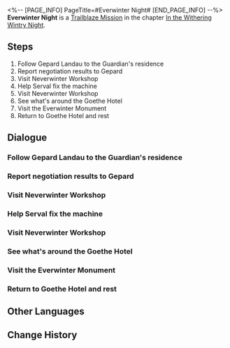 <%-- [PAGE_INFO]
PageTitle=#Everwinter Night#
[END_PAGE_INFO] --%>
{{Stub|Dialogue, characters, and location(s)}}
{{Mission Infobox
|id            = 1010201
|title         = 
|image         = Mission Everwinter Night.png
|type          = Trailblaze
|event_name    = 
|chapter       = In the Withering Wintry Night
|requirements  = [[Trailblaze Mission]] ''[[Travelers on a Winter Night]]'' completed
|summary       = From the Silvermane Guards, you have learned that the city named Belobog stands as the sole settlement in Jarilo-VI, serving as humanity's last bastion.
The Trailblazers meet the Supreme Guardian of Belobog, but their meeting takes an unexpected turn with an act of betrayal...
|characters    = <!--characters that appear in this mission-->
|startLocation = <!--location as it intially appears on the mission screen-->
|world         = <!--i.e. Penacony-->
|area          = <!--i.e. A Child's Dream-->
|prev          = 
|next          = Everwinter Night
|exp           = 
|credits       = 
|stellarJade   = 
|other         = 
}}
'''Everwinter Night''' is a [[Trailblaze Mission]] in the chapter [[In the Withering Wintry Night]].

==Steps==
# Follow Gepard Landau to the Guardian's residence
# Report negotiation results to Gepard
# Visit Neverwinter Workshop
# Help Serval fix the machine
# Visit Neverwinter Workshop
# See what's around the Goethe Hotel
# Visit the Everwinter Monument
# Return to Goethe Hotel and rest

<!--
==Gameplay Notes==

--><!--
==Trial Character==

-->
==Dialogue==
{{Stub Dialogue}}
===Follow Gepard Landau to the Guardian's residence===
{{Mission Description|type=trailblaze|location=<!--to be added-->|The bad news is that your buddy Sampo has abandoned you and left you to deal with Gepard Landau, the Silvermane Guard Captain, alone. The good news, however, is that the imposing soldier is actually quite flexible.<br />You successfully persuade Gepard by making him believe that you are from a world beyond the sky. He promises to escort you to the Supreme Guardian at Belobog.<br />Everything looked perfect... There's no reason for doubt, all you have to do is follow the Silvermane Guards.}}
{{Dialogue Start}}
:{{tx}}
{{Dialogue End}}

===Report negotiation results to Gepard===
{{Mission Description|type=trailblaze|location=<!--to be added-->|update|The Supreme Guardian of Belobog is elegant and majestic. She speaks with precision and reveals nothing more than what is needed. You're not good at dealing with people like her.<br />Good thing the Guardian sees you as honored guests and has even arranged for your stay at a high-end hotel... You've decided: This is enough reason to fully place your trust in her.<br />All in all, the results of the negotiation were optimistic &mdash; but are they enough to put a smile on the stern Captain's face?}}
{{Dialogue Start}}
:{{tx}}
{{Dialogue End}}

===Visit Neverwinter Workshop===
{{Mission Description|type=trailblaze|location=<!--to be added-->|update|The Captain's words linger: The steadfast Architects built this Towering Citadel. Belobog remains forever warm in the face of unrelenting cold...<br />His tone was strange, as if he was quoting a historical record, and made a deep impression on you... Hopefully, this doesn't ruin your enjoyment of the fancy hotel's fluffy mattress.<br />There's still some time before nightfall. Why don't you take a tour around the ancient city in the meantime?}}
{{Dialogue Start}}
:{{tx}}
{{Dialogue End}}

===Help Serval fix the machine===
{{Mission Description|type=trailblaze|location=<!--to be added-->|update|The Captain's words linger: The steadfast Architects built this Towering Citadel. Belobog remains forever warm in the face of unrelenting cold...<br />His tone was strange, as if he was quoting a historical record, and made a deep impression on you... Hopefully, this doesn't ruin your enjoyment of the fancy hotel's fluffy mattress.<br />There's still some time before nightfall. Why don't you take a tour around the ancient city in the meantime?}}
{{Dialogue Start}}
:{{tx}}
{{Dialogue End}}

===Visit Neverwinter Workshop===
{{Mission Description|type=trailblaze|location=<!--to be added-->|update|The Captain's words linger: The steadfast Architects built this Towering Citadel. Belobog remains forever warm in the face of unrelenting cold...<br />His tone was strange, as if he was quoting a historical record, and made a deep impression on you... Hopefully, this doesn't ruin your enjoyment of the fancy hotel's fluffy mattress.<br />There's still some time before nightfall. Why don't you take a tour around the ancient city in the meantime?}}
{{Dialogue Start}}
:{{tx}}
{{Dialogue End}}

===See what's around the Goethe Hotel===
{{Mission Description|type=trailblaze|location=<!--to be added-->|update|The Captain's words linger: The steadfast Architects built this Towering Citadel. Belobog remains forever warm in the face of unrelenting cold...<br />His tone was strange, as if he was quoting a historical record, and made a deep impression on you... Hopefully, this doesn't ruin your enjoyment of the fancy hotel's fluffy mattress.<br />There's still some time before nightfall. Why don't you take a tour around the ancient city in the meantime?}}
{{Dialogue Start}}
:{{tx}}
{{Dialogue End}}

===Visit the Everwinter Monument===
{{Mission Description|type=trailblaze|location=<!--to be added-->|update|The Captain's words linger: The steadfast Architects built this Towering Citadel. Belobog remains forever warm in the face of unrelenting cold...<br />His tone was strange, as if he was quoting a historical record, and made a deep impression on you... Hopefully, this doesn't ruin your enjoyment of the fancy hotel's fluffy mattress.<br />There's still some time before nightfall. Why don't you take a tour around the ancient city in the meantime?}}
{{Dialogue Start}}
:{{tx}}
{{Dialogue End}}

===Return to Goethe Hotel and rest===
{{Mission Description|type=trailblaze|location=<!--to be added-->|update|After an entire day of sightseeing, you've got a complete understanding of the local culture and are just an appointment at Belobog's Administrative Department away from becoming its actual citizens.<br />It's getting late and not much more is happening on the streets. It's a good time to return to the Goethe Hotel and bring this so-far pleasant day to an end.}}
{{Dialogue Start}}
:{{tx}}
{{Dialogue End}}

==Other Languages==
{{Other Languages
|en   = Everwinter Night
|zhs  = 永冬城之夜
|zht  = 永冬城之夜
|ja   = 常冬の城の夜
|ko   = 영원한 겨울 성의 밤
|es   = Eterna noche invernal
|fr   = Nuit de l'Hiver éternel
|ru   = Ночь в городе вечнозимья
|th   = ค่ำคืนของเมืองแห่งความหนาวนิรันดร์
|vi   = Đêm Ở Thành Everwinter
|de   = Immerwinternacht
|id   = Malam Kota Salju Abadi
|pt   = Noite do Inverno Eterno
}}

==Change History==
{{Change History|1.0}}
